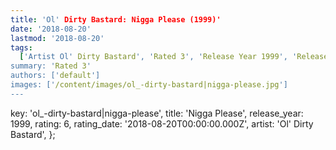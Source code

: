 ```yaml
---
title: 'Ol' Dirty Bastard: Nigga Please (1999)'
date: '2018-08-20'
lastmod: '2018-08-20'
tags:
  ['Artist Ol' Dirty Bastard', 'Rated 3', 'Release Year 1999', 'Release Decade 1990']
summary: 'Rated 3'
authors: ['default']
images: ['/content/images/ol_-dirty-bastard|nigga-please.jpg']
---
```


  key: 'ol_-dirty-bastard|nigga-please',
  title: 'Nigga Please',
  release_year: 1999,
  rating: 6,
  rating_date: '2018-08-20T00:00:00.000Z',
  artist: 'Ol' Dirty Bastard',
};

<MusicRating data={data} />
